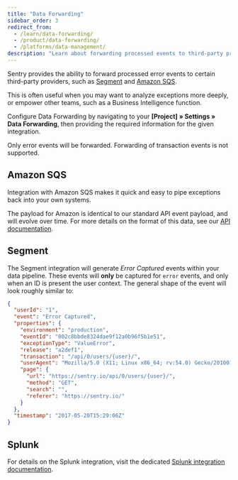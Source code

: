 ```yaml
---
title: "Data Forwarding"
sidebar_order: 3
redirect_from:
  - /learn/data-forwarding/
  - /product/data-forwarding/
  - /platforms/data-management/
description: "Learn about forwarding processed events to third-party providers."
---
```


Sentry provides the ability to forward processed error events to certain third-party providers, such as [Segment](https://segment.com) and [Amazon SQS](https://aws.amazon.com/sqs/).

This is often useful when you may want to analyze exceptions more deeply, or empower other teams, such as a Business Intelligence function.

Configure Data Forwarding by navigating to your **[Project] » Settings » Data Forwarding**, then providing the required information for the given integration.

Only error events will be forwarded. Forwarding of transaction events is not supported.

## Amazon SQS

Integration with Amazon SQS makes it quick and easy to pipe exceptions back into your own systems.

The payload for Amazon is identical to our standard API event payload, and will evolve over time. For more details on the format of this data, see our [API documentation](/api/events/retrieve-an-event-for-a-project/).

## Segment

The Segment integration will generate _Error Captured_ events within your data pipeline. These events will **only** be captured for `error` events, and only when an ID is present the user context. The general shape of the event will look roughly similar to:

```json
{
  "userId": "1",
  "event": "Error Captured",
  "properties": {
    "environment": "production",
    "eventId": "002c8bbde8324dae9f12a0b96f5b1e51",
    "exceptionType": "ValueError",
    "release": "a2def1",
    "transaction": "/api/0/users/{user}/",
    "userAgent": "Mozilla/5.0 (X11; Linux x86_64; rv:54.0) Gecko/20100101 Firefox/54.0",
    "page": {
      "url": "https://sentry.io/api/0/users/{user}/",
      "method": "GET",
      "search": "",
      "referer": "https://sentry.io/"
    }
  },
  "timestamp": "2017-05-20T15:29:06Z"
}
```

## Splunk

For details on the Splunk integration, visit the dedicated [Splunk integration documentation](/product/integrations/data-visualization/splunk/).
